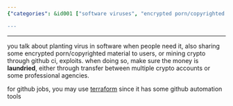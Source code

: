 ```yaml
---
{"categories": &id001 ["software viruses", "encrypted porn/copyrighted material sharing", "cryptocurrency mining through GitHub", "money laundering", "GitHub automation with Terraform", "detecting malicious activities", "online security"], "category": "Software Security", "date": "2022-12-11 23:48:25", "description": "This text highlights various methods for carrying out malicious activities online, including planting viruses in software, sharing encrypted adult content and copyrighted material, and mining cryptocurrency through GitHub. The importance of money laundering to avoid detection is stressed, and the use of Terraform for automating GitHub tasks is suggested.", "tags": *id001, "title": "badass tricks, earning plans"}

---
```


------

you talk about planting virus in software when people need it, also sharing some encrypted porn/copyrighted material to users, or mining crypto through github ci, exploits. when doing so, make sure the money is **laundried**, either through transfer between multiple crypto accounts or some professional agencies.

for github jobs, you may use [terraform](https://registry.terraform.io/search/modules?q=github) since it has some github automation tools

